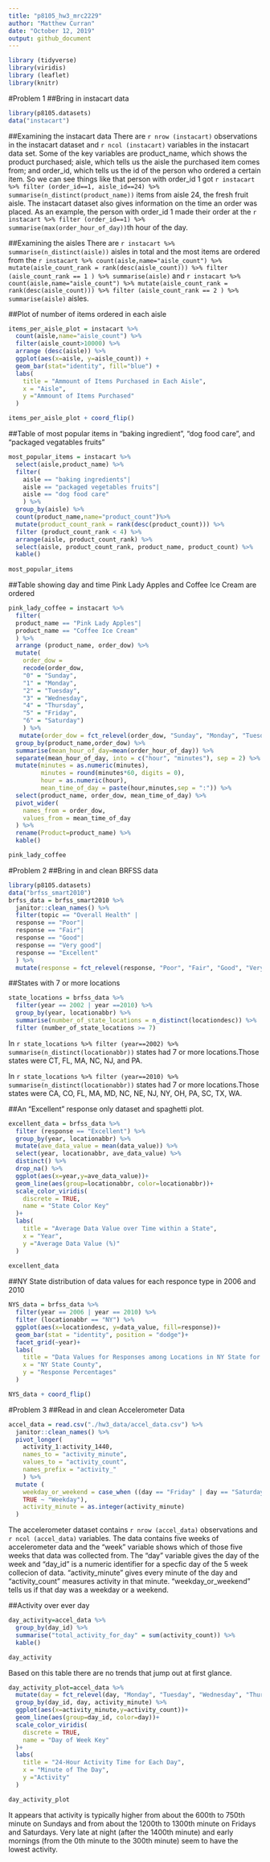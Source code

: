 ```yaml
---
title: "p8105_hw3_mrc2229"
author: "Matthew Curran"
date: "October 12, 2019"
output: github_document
---
```


```r
library (tidyverse)
library(viridis)
library (leaflet)
library(knitr)
```

#Problem 1
##Bring in instacart data
```r
library(p8105.datasets)
data("instacart")
```
##Examining the instacart data
There are `r nrow (instacart)` observations in the instacart dataset and `r ncol (instacart)` variables in the instacart data set. Some of the key variables are product_name, which shows the product purchased; aisle, which tells us the aisle the purchased item comes from; and order_id, which tells us the id of the person who ordered a certain item. So we can see things like that person with order_id 1 got  `r instacart %>% filter (order_id==1, aisle_id==24) %>% summarise(n_distinct(product_name))` items from aisle 24, the fresh fruit aisle. The instacart dataset also gives information on the time an order was placed. As an example, the person with order_id 1 made their order at the `r instacart %>% filter (order_id==1) %>% summarise(max(order_hour_of_day))`th hour of the day.

##Examining the aisles
There are `r instacart %>% summarise(n_distinct(aisle))` aisles in total and the most items are ordered from the `r instacart %>% count(aisle,name="aisle_count") %>% mutate(aisle_count_rank = rank(desc(aisle_count))) %>% filter (aisle_count_rank == 1 ) %>% summarise(aisle)` and `r instacart %>% count(aisle,name="aisle_count") %>% mutate(aisle_count_rank = rank(desc(aisle_count))) %>% filter (aisle_count_rank == 2 ) %>% summarise(aisle)` aisles.

##Plot of number of items ordered in each aisle
```r
items_per_aisle_plot = instacart %>%
  count(aisle,name="aisle_count") %>%
  filter(aisle_count>10000) %>%
  arrange (desc(aisle)) %>%
  ggplot(aes(x=aisle, y=aisle_count)) +
  geom_bar(stat="identity", fill="blue") +
  labs(
    title = "Ammount of Items Purchased in Each Aisle",
    x = "Aisle",
    y ="Ammount of Items Purchased"
  )

items_per_aisle_plot + coord_flip()
```

##Table of most popular items in "baking ingredient", "dog food care", and "packaged vegatables fruits"
```r
most_popular_items = instacart %>%
  select(aisle,product_name) %>%
  filter(
    aisle == "baking ingredients"|
    aisle == "packaged vegetables fruits"|
    aisle == "dog food care"
    ) %>%
  group_by(aisle) %>%
  count(product_name,name="product_count")%>%
  mutate(product_count_rank = rank(desc(product_count))) %>% 
  filter (product_count_rank < 4) %>%
  arrange(aisle, product_count_rank) %>%
  select(aisle, product_count_rank, product_name, product_count) %>%
  kable()
  
most_popular_items
```

##Table showing day and time Pink Lady Apples and Coffee Ice Cream are ordered
```r
pink_lady_coffee = instacart %>%
  filter(
  product_name == "Pink Lady Apples"|
  product_name == "Coffee Ice Cream"
  ) %>%
  arrange (product_name, order_dow) %>%
  mutate(
    order_dow = 
    recode(order_dow,
    "0" = "Sunday",
    "1" = "Monday",
    "2" = "Tuesday",
    "3" = "Wednesday",
    "4" = "Thursday",
    "5" = "Friday",
    "6" = "Saturday")
    ) %>%
   mutate(order_dow = fct_relevel(order_dow, "Sunday", "Monday", "Tuesday", "Wednesday", "Thursday", "Friday", "Saturday")) %>%
  group_by(product_name,order_dow) %>%
  summarise(mean_hour_of_day=mean(order_hour_of_day)) %>%
  separate(mean_hour_of_day, into = c("hour", "minutes"), sep = 2) %>%
  mutate(minutes = as.numeric(minutes),
         minutes = round(minutes*60, digits = 0),
         hour = as.numeric(hour),
         mean_time_of_day = paste(hour,minutes,sep = ":")) %>%
  select(product_name, order_dow, mean_time_of_day) %>%
  pivot_wider(
    names_from = order_dow,
    values_from = mean_time_of_day
  ) %>%
  rename(Product=product_name) %>%
  kable()

pink_lady_coffee
```

#Problem 2
##Bring in and clean BRFSS data
```r
library(p8105.datasets)
data("brfss_smart2010")
brfss_data = brfss_smart2010 %>%
  janitor::clean_names() %>%
  filter(topic == "Overall Health" |
  response == "Poor"|
  response == "Fair"|
  response == "Good"|
  response == "Very good"|
  response == "Excellent"
  ) %>%
  mutate(response = fct_relevel(response, "Poor", "Fair", "Good", "Very good", "Excellent"))
```

##States with 7 or more locations
```r
state_locations = brfss_data %>%
  filter(year == 2002 | year ==2010) %>%
  group_by(year, locationabbr) %>%
  summarise(number_of_state_locations = n_distinct(locationdesc)) %>%
  filter (number_of_state_locations >= 7)
```

In `r state_locations %>% filter (year==2002) %>% summarise(n_distinct(locationabbr))` states had 7 or more locations.Those states were CT, FL, MA, NC, NJ, and PA.

In `r state_locations %>% filter (year==2010) %>% summarise(n_distinct(locationabbr))` states had 7 or more locations.Those states were CA, CO, FL, MA, MD, NC, NE, NJ, NY, OH, PA, SC, TX, WA.

##An "Excellent" response only dataset and spaghetti plot.
```r
excellent_data = brfss_data %>%
  filter (response == "Excellent") %>%
  group_by(year, locationabbr) %>%
  mutate(ave_data_value = mean(data_value)) %>%
  select(year, locationabbr, ave_data_value) %>%
  distinct() %>%
  drop_na() %>%
  ggplot(aes(x=year,y=ave_data_value))+
  geom_line(aes(group=locationabbr, color=locationabbr))+
  scale_color_viridis(
    discrete = TRUE,
    name = "State Color Key"
  )+
  labs(
    title = "Average Data Value over Time within a State",
    x = "Year",
    y ="Average Data Value (%)"
  ) 
  
excellent_data
```

##NY State distribution of data values for each responce type in 2006 and 2010
```r
NYS_data = brfss_data %>%
  filter(year == 2006 | year == 2010) %>%
  filter (locationabbr == "NY") %>%
  ggplot(aes(x=locationdesc, y=data_value, fill=response))+
  geom_bar(stat = "identity", position = "dodge")+
  facet_grid(~year)+
  labs(
    title = "Data Values for Responses among Locations in NY State for 2006 and 2010",
    x = "NY State County",
    y = "Response Percentages"
  ) 

NYS_data + coord_flip()
```

#Problem 3
##Read in and clean Accelerometer Data
```r
accel_data = read.csv("./hw3_data/accel_data.csv") %>%
  janitor::clean_names() %>%
  pivot_longer(
    activity_1:activity_1440,
    names_to = "activity_minute",
    values_to = "activity_count",
    names_prefix = "activity_"
    ) %>%
  mutate (
    weekday_or_weekend = case_when ((day == "Friday" | day == "Saturday" | day == "Sunday") ~ "Weekend",
    TRUE ~ "Weekday"),
    activity_minute = as.integer(activity_minute)
  )
```

The accelerometer dataset contains `r nrow (accel_data)` observations and `r ncol (accel_data)` variables. The data contains five weeks of accelerometer data and the "week" variable shows which of those five weeks that data was collected from. The "day" variable gives the day of the week and "day_id" is a numeric identifier for a specfic day of the 5 week collecion of data. "activity_minute" gives every minute of the day and "activity_count" measures activity in that minute. "weekday_or_weekend" tells us if that day was a weekday or a weekend.

##Activity over ever day
```r
day_activity=accel_data %>%
  group_by(day_id) %>%
  summarise("total_activity_for_day" = sum(activity_count)) %>%
  kable()

day_activity
```

Based on this table there are no trends that jump out at first glance.

```r
day_activity_plot=accel_data %>%
  mutate(day = fct_relevel(day, "Monday", "Tuesday", "Wednesday", "Thursday", "Friday", "Saturday", "Sunday")) %>%
  group_by(day_id, day, activity_minute) %>%
  ggplot(aes(x=activity_minute,y=activity_count))+
  geom_line(aes(group=day_id, color=day))+
  scale_color_viridis(
    discrete = TRUE,
    name = "Day of Week Key"
  )+
  labs(
    title = "24-Hour Activity Time for Each Day",
    x = "Minute of The Day",
    y ="Activity"
  )

day_activity_plot
```

It appears that activity is typically higher from about the 600th to 750th minute on Sundays and from about the 1200th to 1300th minute on Fridays and Saturdays. Very late at night (after the 1400th minute) and early mornings (from the 0th minute to the 300th minute) seem to have the lowest activity.
